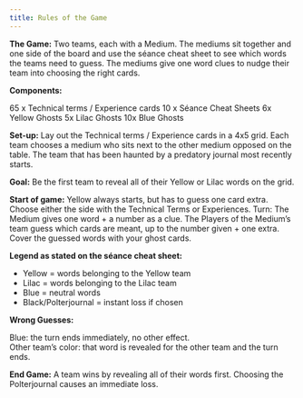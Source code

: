 ```yaml
---
title: Rules of the Game
---
```


**The Game:** Two teams, each with a Medium. The mediums sit together and one side of the board and use the séance cheat sheet to see which words the teams need to guess. The mediums give one word clues to nudge their team into choosing the right cards.

**Components:**

65 x Technical terms / Experience cards
10 x Séance Cheat Sheets
6x Yellow Ghosts
5x Lilac Ghosts
10x Blue Ghosts

**Set-up:** Lay out the Technical terms / Experience cards in a 4x5 grid. Each team chooses a medium who sits next to the other medium opposed on the table. The team that has been haunted by a predatory journal most recently starts.

**Goal:** Be the first team to reveal all of their Yellow or Lilac words on the grid.

**Start of game:** Yellow always starts, but has to guess one card extra. Choose either the side with the Technical Terms or Experiences.
Turn: The Medium gives one word + a number as a clue. The Players of the Medium’s team guess which cards are meant, up to the number given + one extra. Cover the guessed words with your ghost cards.

**Legend as stated on the séance cheat sheet:**

- Yellow = words belonging to the Yellow team
- Lilac = words belonging to the Lilac team
- Blue = neutral words
- Black/Polterjournal = instant loss if chosen

**Wrong Guesses:**

Blue: the turn ends immediately, no other effect.  
Other team's color: that word is revealed for the other team and the turn ends.

**End Game:**
A team wins by revealing all of their words first.
Choosing the Polterjournal causes an immediate loss.